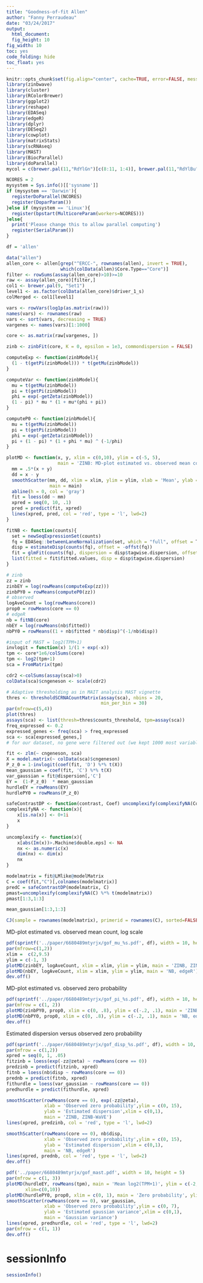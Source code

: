 ```yaml
---
title: "Goodness-of-fit Allen"
author: "Fanny Perraudeau"
date: "03/24/2017"
output: 
  html_document: 
  fig_height: 10
fig_width: 10
toc: yes
code_folding: hide
toc_float: yes
---
```

```r
knitr::opts_chunk$set(fig.align="center", cache=TRUE, error=FALSE, message=FALSE, warning=TRUE, fig.width=6, fig.height=6)
library(zinbwave)
library(cluster)
library(RColorBrewer)
library(ggplot2)
library(reshape)
library(EDASeq)
library(edgeR)
library(dplyr)
library(DESeq2)
library(cowplot)
library(matrixStats)
library(scRNAseq)
library(MAST)
library(BiocParallel)
library(doParallel)
mycol = c(brewer.pal(11,"RdYlGn")[c(8:11, 1:4)], brewer.pal(11,"RdYlBu")[8:11])
```

```r
NCORES = 2
mysystem = Sys.info()[['sysname']]
if (mysystem == 'Darwin'){
  registerDoParallel(NCORES)
  register(DoparParam())
}else if (mysystem == 'Linux'){
  register(bpstart(MulticoreParam(workers=NCORES)))
}else{
  print('Please change this to allow parallel computing')
  register(SerialParam())
}
```

```r
df = 'allen'

data("allen")
allen_core <- allen[grep("^ERCC-", rownames(allen), invert = TRUE),
                    which(colData(allen)$Core.Type=="Core")]
filter <- rowSums(assay(allen_core)>10)>=10
raw <- assay(allen_core)[filter,]
col1 <- brewer.pal(9, "Set1")
level1 <- as.factor(colData(allen_core)$driver_1_s)
colMerged <- col1[level1]

vars <- rowVars(log1p(as.matrix(raw)))
names(vars) <- rownames(raw)
vars <- sort(vars, decreasing = TRUE)
vargenes <- names(vars)[1:1000]

core <- as.matrix(raw[vargenes, ])
```

```r
zinb <- zinbFit(core, K = 0, epsilon = 1e3, commondispersion = FALSE)
```

```r
computeExp <- function(zinbModel){
  (1 - t(getPi(zinbModel))) * t(getMu(zinbModel))
}

computeVar <- function(zinbModel){
  mu = t(getMu(zinbModel))
  pi = t(getPi(zinbModel))
  phi = exp(-getZeta(zinbModel))
  (1 - pi) * mu * (1 + mu*(phi + pi))
}

computeP0 <- function(zinbModel){
  mu = t(getMu(zinbModel))
  pi = t(getPi(zinbModel))
  phi = exp(-getZeta(zinbModel))
  pi + (1 - pi) * (1 + phi * mu) ^ (-1/phi)
}

plotMD <- function(x, y, xlim = c(0,10), ylim = c(-5, 5),
                   main = 'ZINB: MD-plot estimated vs. observed mean count, log scale'){
  mm = .5*(x + y)
  dd = x - y
  smoothScatter(mm, dd, xlim = xlim, ylim = ylim, xlab = 'Mean', ylab = 'Difference',
                main = main)
  abline(h = 0, col = 'gray')
  fit = loess(dd ~ mm)
  xpred = seq(0, 10, .1)
  pred = predict(fit, xpred)
  lines(xpred, pred, col = 'red', type = 'l', lwd=2)
}

fitNB <- function(counts){
  set = newSeqExpressionSet(counts)
  fq = EDASeq::betweenLaneNormalization(set, which = "full", offset = T)
  disp = estimateDisp(counts(fq), offset = -offst(fq)) 
  fit = glmFit(counts(fq), dispersion = disp$tagwise.dispersion, offset = -offst(fq))
  list(fitted = fit$fitted.values, disp = disp$tagwise.dispersion)
}
```

```r
# zinb
zz = zinb
zinbEY = log(rowMeans(computeExp(zz)))
zinbPY0 = rowMeans(computeP0(zz))
# observed
logAveCount = log(rowMeans(core))
prop0 = rowMeans(core == 0)
# edgeR
nb = fitNB(core)
nbEY = log(rowMeans(nb$fitted))
nbPY0 = rowMeans((1 + nb$fitted * nb$disp)^(-1/nb$disp))
```


```r
#input of MAST = log2(TPM+1)
invlogit = function(x) 1/(1 + exp(-x))
tpm <- core*1e6/colSums(core)
tpm <- log2(tpm+1)
sca = FromMatrix(tpm)

cdr2 <-colSums(assay(sca)>0)
colData(sca)$cngeneson <- scale(cdr2)

# Adaptive thresholding as in MAIT analysis MAST vignette
thres <- thresholdSCRNACountMatrix(assay(sca), nbins = 20,
                                   min_per_bin = 30)
par(mfrow=c(5,4))
plot(thres)
assays(sca) <- list(thresh=thres$counts_threshold, tpm=assay(sca))
freq_expressed <- 0.2
expressed_genes <- freq(sca) > freq_expressed
sca <- sca[expressed_genes,] 
# for our dataset, no gene were filtered out (we kept 1000 most variable genes)

fit <- zlm(~ cngeneson, sca)
X = model.matrix(~ colData(sca)$cngeneson)
P_z_0 = 1-invlogit(coef(fit, 'D') %*% t(X))
mean_gaussian = coef(fit, 'C') %*% t(X)
var_gaussian = fit@dispersion[,'C']
EY =  (1-P_z_0)  * mean_gaussian
hurdleEY = rowMeans(EY)
hurdlePY0 = rowMeans(P_z_0)
```

```r
safeContrastDP <- function(contrast, Coef) uncomplexify(complexifyNA(Coef) %*% t(contrast))
complexifyNA <- function(x){
    x[is.na(x)] <- 0+1i
    x
}

uncomplexify <- function(x){
    x[abs(Im(x))>.Machine$double.eps] <- NA
    nx <- as.numeric(x)
    dim(nx) <- dim(x)
    nx
}

modelmatrix = fit@LMlike@modelMatrix
C = coef(fit,"C")[,colnames(modelmatrix)]
predC = safeContrastDP(modelmatrix, C)
pmast=uncomplexify(complexifyNA(C) %*% t(modelmatrix))
pmast[1:3,1:3]

mean_gaussian[1:3,1:3]

CJ(sample = rownames(modelmatrix), primerid = rownames(C), sorted=FALSE)
```

MD-plot estimated vs. observed mean count, log scale
```r
pdf(sprintf('../paper/6680489mtyrjx/gof_mu_%s.pdf', df), width = 10, height = 5)
par(mfrow=c(1,2))
xlim =  c(2,9.5)
ylim = c(-1, 3)
plotMD(zinbEY, logAveCount, xlim = xlim, ylim = ylim, main = 'ZINB, ZINB-WaVE')
plotMD(nbEY, logAveCount, xlim = xlim, ylim = ylim, main = 'NB, edgeR')
dev.off()
```

MD-plot estimated vs. observed zero probability
```r
pdf(sprintf('../paper/6680489mtyrjx/gof_pi_%s.pdf', df), width = 10, height = 5)
par(mfrow = c(1, 2))
plotMD(zinbPY0, prop0, xlim = c(0, .8), ylim = c(-.2, .1), main = 'ZINB, ZINB-WaVE')
plotMD(nbPY0, prop0, xlim = c(0, .8), ylim = c(-.2, .1), main = 'NB, edgeR')
dev.off()
```

Estimated dispersion versus observed zero probability
```r
pdf(sprintf('../paper/6680489mtyrjx/gof_disp_%s.pdf', df), width = 10, height = 5)
par(mfrow = c(1,2))
xpred = seq(0, 1, .05)
fitzinb = loess(exp(-zz@zeta) ~ rowMeans(core == 0))
predzinb = predict(fitzinb, xpred)
fitnb = loess(nb$disp ~ rowMeans(core == 0))
prednb = predict(fitnb, xpred)
fithurdle = loess(var_gaussian ~ rowMeans(core == 0))
predhurdle = predict(fithurdle, xpred)

smoothScatter(rowMeans(core == 0), exp(-zz@zeta),
              xlab = 'Observed zero probability',ylim = c(0, 15),
              ylab = 'Estimated dispersion',xlim = c(0,1), 
              main = 'ZINB, ZINB-WaVE')
lines(xpred, predzinb, col = 'red', type = 'l', lwd=2)

smoothScatter(rowMeans(core == 0), nb$disp,
              xlab = 'Observed zero probability',ylim = c(0, 15),
              ylab = 'Estimated dispersion',xlim = c(0,1), 
              main = 'NB, edgeR')
lines(xpred, prednb, col = 'red', type = 'l', lwd=2)
dev.off()
```

```r
pdf('../paper/6680489mtyrjx/gof_mast.pdf', width = 10, height = 5)
par(mfrow = c(1, 3))
plotMD(hurdleEY, rowMeans(tpm), main = 'Mean log2(TPM+1)', ylim = c(-2,2),
       xlim=c(0,10))
plotMD(hurdlePY0, prop0, xlim = c(0, 1), main = 'Zero probability', ylim = c(-1,1))
smoothScatter(rowMeans(core == 0), var_gaussian,
              xlab = 'Observed zero probability',ylim = c(0, 7),
              ylab = 'Estimated gaussian variance',xlim = c(0,1), 
              main = 'Gaussian variance')
lines(xpred, predhurdle, col = 'red', type = 'l', lwd=2)
par(mfrow = c(1, 1))
dev.off()
```
# sessionInfo

```r
sessionInfo()
```
